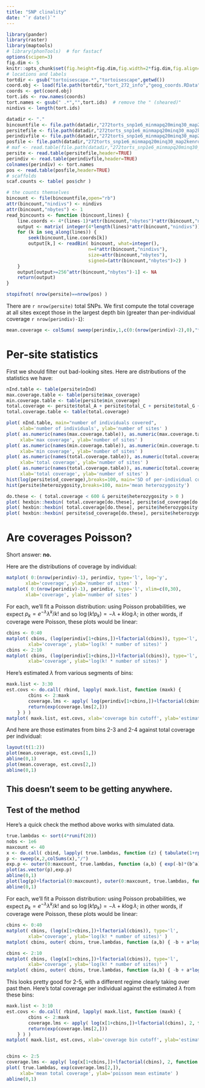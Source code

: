 ```yaml
---
title: "SNP clinality"
date: "`r date()`"
---
```


```r
library(pander)
library(raster)
library(maptools)
# library(phonTools)  # for fastacf
options(scipen=3)
fig.dim <- 5
knitr::opts_chunk$set(fig.height=fig.dim,fig.width=2*fig.dim,fig.align='center')
# locations and labels
tortdir <- gsub("tortoisescape.*","tortoisescape",getwd())
coord.obj <- load(file.path(tortdir,"tort_272_info","geog_coords.RData"))
coords <- get(coord.obj)
tort.ids <- row.names(coords)
tort.names <- gsub(" .*","",tort.ids)  # remove the " (sheared)"
nindivs <- length(tort.ids)
```

```r
datadir <- "."
bincountfile <- file.path(datadir,"272torts_snp1e6_minmapq20minq30_map2kenro.counts.bin")
persitefile <- file.path(datadir,"272torts_snp1e6_minmapq20minq30_map2kenro.counts.bin.persite.stats")
perindivfile <- file.path(datadir,"272torts_snp1e6_minmapq20minq30_map2kenro.counts.perindividual.hists")
posfile <- file.path(datadir,"272torts_snp1e6_minmapq20minq30_map2kenro.pos.gz")
# maf <- read.table(file.path(datadir,"272torts_snp1e6_minmapq20minq30_map2kenro.mafs.gz"),header=TRUE)
persite <- read.table(persitefile,header=TRUE)
perindiv <- read.table(perindivfile,header=TRUE)
colnames(perindiv) <- tort.names
pos <- read.table(posfile,header=TRUE)
# scaffolds
scaf.counts <- table( pos$chr )
```

```r
# the counts themselves
bincount <- file(bincountfile,open="rb")
attr(bincount,"nindivs") <- nindivs
attr(bincount,"nbytes") <- 1
read_bincounts <- function (bincount,lines) {
    line.coords <- 4*(lines-1)*attr(bincount,"nbytes")*attr(bincount,"nindivs")
    output <- matrix( integer(4*length(lines)*attr(bincount,"nindivs")), nrow=length(lines) )
    for (k in seq_along(lines)) {
        seek(bincount,line.coords[k])
        output[k,] <- readBin( bincount, what=integer(),
                              n=4*attr(bincount,"nindivs"),
                              size=attr(bincount,"nbytes"),
                              signed=(attr(bincount,"nbytes")>2) )
    }
    output[output>=256^attr(bincount,"nbytes")-1] <- NA
    return(output)
}
```

```r
stopifnot( nrow(persite)==nrow(pos) )
```

There are `r nrow(persite)` total SNPs.
We first compute the total coverage at all sites except those in the largest depth bin
(greater than per-individual coverage `r nrow(perindiv)-1`):
```r
mean.coverage <- colSums( sweep(perindiv,1,c(0:(nrow(perindiv)-2),0),"*") )/nrow(persite)
```

# Per-site statistics

First we should filter out bad-looking sites.
Here are distributions of the statistics we have:
```r
nInd.table <- table(persite$nInd)
max.coverage.table <- table(persite$max_coverage)
min.coverage.table <- table(persite$min_coverage)
total.coverage <- persite$total_A + persite$total_C + persite$total_G + persite$total_T
total.coverage.table <- table(total.coverage)

plot( nInd.table, main="number of individuals covered",
     xlab='number of individuals', ylab='number of sites' )
plot( as.numeric(names(max.coverage.table)), as.numeric(max.coverage.table), log='xy',
     xlab='max coverage', ylab='number of sites' )
plot( as.numeric(names(min.coverage.table)), as.numeric(min.coverage.table), log='xy',
     xlab='min coverage', ylab='number of sites' )
plot( as.numeric(names(total.coverage.table)), as.numeric(total.coverage.table), log='xy',
     xlab='total coverage', ylab='number of sites' )
plot( as.numeric(names(total.coverage.table)), as.numeric(total.coverage.table), xlim=c(0,800),
     xlab='total coverage', ylab='number of sites' )
hist(log(persite$sd_coverage),breaks=100, main='SD of per-individual coverage')
hist(persite$heterozygosity,breaks=100, main='mean heterozygosity')

do.these <- ( total.coverage < 600 & persite$heterozygosity > 0 )
plot( hexbin::hexbin( total.coverage[do.these], persite$sd_coverage[do.these], xbins=100 ) )
plot( hexbin::hexbin( total.coverage[do.these], persite$heterozygosity[do.these], xbins=100 ) )
plot( hexbin::hexbin( persite$sd_coverage[do.these], persite$heterozygosity[do.these], xbins=100 ) )

```



# Are coverages Poisson?

Short answer: **no.**

Here are the distributions of coverage by individual:
```r
matplot( 0:(nrow(perindiv)-1), perindiv, type='l', log='y',
       xlab='coverage', ylab='number of sites' )
matplot( 0:(nrow(perindiv)-1), perindiv, type='l', xlim=c(0,30),
       xlab='coverage', ylab='number of sites' )
```
For each, we'll fit a Poisson distribution:
using Poisson probabilities, we expect
$p_k = e^{-\lambda} \lambda^k/k!$
and so $\log (k! p_k) = -\lambda + k \log \lambda$;
in other words, if coverage were Poisson, these plots would be linear:
```r
cbins <- 0:40
matplot( cbins, (log(perindiv[1+cbins,])+lfactorial(cbins)), type='l',
        xlab='coverage', ylab='log(k! * number of sites)' )
cbins <- 2:10
matplot( cbins, (log(perindiv[1+cbins,])+lfactorial(cbins)), type='l',
        xlab='coverage', ylab='log(k! * number of sites)' )
```
Here's estimated $\lambda$ from various segments of bins:
```r
maxk.list <- 3:30
est.covs <- do.call( rbind, lapply( maxk.list, function (maxk) {
        cbins <- 2:maxk
        coverage.lms <- apply( log(perindiv[1+cbins,])+lfactorial(cbins), 2, function (x) coef(lm( x ~ cbins )) )
        return(exp(coverage.lms[2,]))
    } ) )
matplot( maxk.list, est.covs, xlab='coverage bin cutoff', ylab='estimated lambda', type='l' )
```
And here are those estimates from bins 2-3 and 2-4 against total coverage per individual:
```r
layout(t(1:2))
plot(mean.coverage, est.covs[1,])
abline(0,1)
plot(mean.coverage, est.covs[2,])
abline(0,1)
```
This doesn't seem to be getting anywhere.
- 

## Test of the method

Here's a quick check the method above works with simulated data.


```r
true.lambdas <- sort(4*runif(20))
nobs <- 1e6
maxcount <- 40
x <- do.call( cbind, lapply( true.lambdas, function (z) { tabulate(1+rpois(nobs,z),nbins=maxcount+1) } ) )
p <- sweep(x,2,colSums(x),"/")
exp.p <- outer(0:maxcount, true.lambdas, function (a,b) { exp(-b)*(b^a)/factorial(a) })
plot(as.vector(p),exp.p)
abline(0,1)
plot(log(p)+lfactorial(0:maxcount), outer(0:maxcount, true.lambdas, function (a,b) { -b + a*log(b) } ) )
abline(0,1)
```


For each, we'll fit a Poisson distribution:
using Poisson probabilities, we expect
$p_k = e^{-\lambda} \lambda^k/k!$
and so $\log (k! p_k) = -\lambda + k \log \lambda$;
in other words, if coverage were Poisson, these plots would be linear:
```r


cbins <- 0:40
matplot( cbins, (log(x[1+cbins,])+lfactorial(cbins)), type='l',
        xlab='coverage', ylab='log(k! * number of sites)' )
matplot( cbins, outer( cbins, true.lambdas, function (a,b) { -b + a*log(b) } ), type='l' )

cbins <- 2:10
matplot( cbins, (log(x[1+cbins,])+lfactorial(cbins)), type='l',
        xlab='coverage', ylab='log(k! * number of sites)' )
matplot( cbins, outer( cbins, true.lambdas, function (a,b) { -b + a*log(b) } ), type='l' )

```
This looks pretty good for 2-5, with a different regime clearly taking over past then.
Here's total coverage per individual against the estimated $\lambda$ from these bins:
```r
maxk.list <- 3:10
est.covs <- do.call( rbind, lapply( maxk.list, function (maxk) {
        cbins <- 2:maxk
        coverage.lms <- apply( log(x[1+cbins,])+lfactorial(cbins), 2, function (z) coef(lm( z[is.finite(z)] ~ cbins[is.finite(z)] )) )
        return(exp(coverage.lms[2,]))
    } ) )
matplot( maxk.list, est.covs, xlab='coverage bin cutoff', ylab='estimated lambda', type='l' )


cbins <- 2:5
coverage.lms <- apply( log(x[1+cbins,])+lfactorial(cbins), 2, function (x) coef(lm( x ~ cbins )) )
plot( true.lambdas, exp(coverage.lms[2,]), 
     xlab='mean total coverage', ylab='poisson mean estimate' )
abline(0,1)
```
